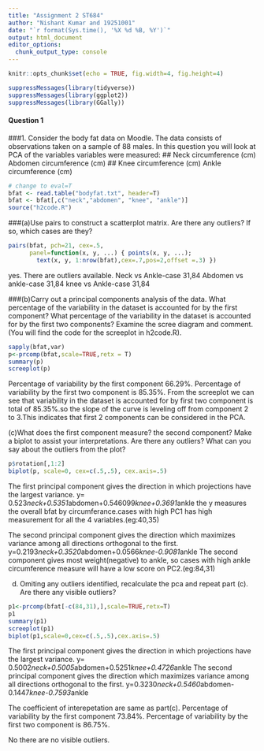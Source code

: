 ```yaml
---
title: "Assignment 2 ST684"
author: "Nishant Kumar and 19251001"
date: "`r format(Sys.time(), '%X %d %B, %Y')`"
output: html_document
editor_options: 
  chunk_output_type: console
---
```


```r
knitr::opts_chunk$set(echo = TRUE, fig.width=4, fig.height=4)
```


```r
suppressMessages(library(tidyverse))
suppressMessages(library(ggplot2))
suppressMessages(library(GGally))

```



#### Question 1
###1. Consider the body fat data on Moodle. The data consists of observations taken on a sample of 88 males. In this question you will look at PCA of the variables variables were measured:
##            Neck circumference (cm) Abdomen circumference (cm)
##            Knee circumference (cm) Ankle circumference (cm)

```r
# change to eval=T
bfat <- read.table("bodyfat.txt", header=T)
bfat <- bfat[,c("neck","abdomen", "knee", "ankle")]
source("h2code.R")

```

###(a)Use pairs to construct a scatterplot matrix. Are there any outliers? If so, which cases are they?
```r

pairs(bfat, pch=21, cex=.5,
      panel=function(x, y, ...) { points(x, y, ...); 
        text(x, y, 1:nrow(bfat),cex=.7,pos=2,offset =.3) })

```

yes. There are outliers available.
Neck vs Ankle-case 31,84
Abdomen vs ankle-case 31,84
knee vs Ankle-case 31,84

###(b)Carry out a principal components analysis of the data. What percentage of the variability in the dataset is accounted for by the first component? What percentage of the variability in the dataset is accounted for by the first two components? Examine the scree diagram and comment. (You will find the code for the screeplot in h2code.R).
```r
sapply(bfat,var)
p<-prcomp(bfat,scale=TRUE,retx = T)
summary(p)
screeplot(p)

```

Percentage of variability by the first component 66.29%.
Percentage of variability by the first two component is 85.35%.
From the screeplot we can see that variability in the dataset is accounted for by first two component is total of 85.35%.so the slope of the curve is leveling off from component 2 to 3.This indicates that first 2 components can be considered in the PCA.


(c)What does the first component measure? the second component? Make a biplot to assist your interpretations. Are there any outliers? What can you say about the outliers from the plot?

```r
p$rotation[,1:2]
biplot(p, scale=0, cex=c(.5,.5), cex.axis=.5)

```

The first principal component gives the direction in which projections have the largest variance.
y= 0.523*neck+0.5351*abdomen+0.546099*knee+0.3691*ankle
the y measures the overall bfat by circumferance.cases with high PC1 has high measurement for all the 4 variables.(eg:40,35)

The second principal component gives the direction which maximizes variance among all directions orthogonal to the first.
y=0.2193*neck+0.3520*abdomen+0.0566*knee-0.9081*ankle
The second component gives most weight(negative) to ankle, so cases with high ankle circumference measure will have a low score on PC2.(eg:84,31)


(d) Omiting any outliers identified, recalculate the pca and repeat part (c). Are there any visible outliers?
```r
p1<-prcomp(bfat[-c(84,31),],scale=TRUE,retx=T)
p1
summary(p1)
screeplot(p1)
biplot(p1,scale=0,cex=c(.5,.5),cex.axis=.5)
```

The first principal component gives the direction in which projections have the largest variance.
y= 0.5002*neck+0.5005*abdomen+0.5251*knee+0.4726*ankle
The second principal component gives the direction which maximizes variance among all directions orthogonal to the first.
y=0.3230*neck+0.5460*abdomen-0.1447*knee-0.7593*ankle

The coefficient of interepetation are same as part(c).
Percentage of variability by the first component 73.84%.
Percentage of variability by the first two component is 86.75%.

No there are no visible outliers.






